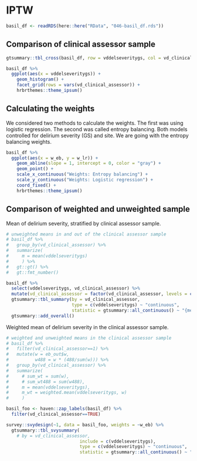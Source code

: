 
# IPTW

```r
basil_df <- readRDS(here::here("RData", "046-basil_df.rds"))
```

## Comparison of clinical assessor sample

```r
gtsummary::tbl_cross(basil_df, row = vddelseveritygs, col = vd_clinical_assessor, percent = "column")

```

```r
basil_df %>%
  ggplot(aes(x = vddelseveritygs)) +
    geom_histogram() +
    facet_grid(rows = vars(vd_clinical_assessor)) +
    hrbrthemes::theme_ipsum()

```

## Calculating the weights

We considered two methods to calculate the weights.  The first was using logistic regression.  The second was called entropy balancing.  Both models controlled for delirium severity (GS) and site.  We are going with the entropy balancing weights.


```r
basil_df %>%  
  ggplot(aes(x = w_eb, y = w_lr)) +
    geom_abline(slope = 1, intercept = 0, color = "gray") +
    geom_point() +
    scale_x_continuous("Weights: Entropy balancing") +
    scale_y_continuous("Weights: Logistic regression") +
    coord_fixed() +
    hrbrthemes::theme_ipsum()
```

## Comparison of weighted and unweighted sample

Mean of delirium severity, stratified by clinical assessor sample.

```r
# unweighted means in and out of the clinical assessor sample 
# basil_df %>%
#   group_by(vd_clinical_assessor) %>%
#   summarize(
#     m = mean(vddelseveritygs)
#     ) %>%
#   gt::gt() %>%
#   gt::fmt_number()

basil_df %>%
  select(vddelseveritygs, vd_clinical_assessor) %>%
  mutate(vd_clinical_assessor = factor(vd_clinical_assessor, levels = c("TRUE", "FALSE"), labels = c("TRUE", "FALSE"))) %>%
  gtsummary::tbl_summary(by = vd_clinical_assessor,
                         type = c(vddelseveritygs) ~ "continuous",
                         statistic = gtsummary::all_continuous() ~ "{mean} ({sd})") %>%
  gtsummary::add_overall()

```

Weighted mean of delirium severity in the clinical assessor sample.

```r
# weighted and unweighted means in the clinical assessor sample
# basil_df %>%
#   filter(vd_clinical_assessor==1) %>%
#   mutate(w = eb_out$w,
#          w488 = w * (488/sum(w))) %>%
#   group_by(vd_clinical_assessor) %>%
#   summarize(
#     # sum_wt = sum(w),
#     # sum_wt488 = sum(w488),
#     m = mean(vddelseveritygs),
#     m_wt = weighted.mean(vddelseveritygs, w)
#     )

basil_foo <- haven::zap_labels(basil_df) %>%
  filter(vd_clinical_assessor==TRUE)

survey::svydesign(~1, data = basil_foo, weights = ~w_eb) %>%
  gtsummary::tbl_svysummary(
    # by = vd_clinical_assessor,  
                            include = c(vddelseveritygs),
                            type = c(vddelseveritygs) ~ "continuous",
                            statistic = gtsummary::all_continuous() ~ "{mean} ({sd})")

```

